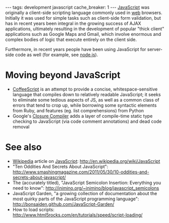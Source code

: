 ---
tags: development javascript
cache_breaker: 1
---
[[JavaScript]] was originally a client-side scripting language commonly used in [[web]] browsers. Initially it was used for simple tasks such as client-side form validation, but has in recent years been integral in the growing success of AJAX applications, ultimately resulting in the development of popular "thick client" applications such as Google Maps and Gmail, which involve enormous and complex bodies of logic that execute entirely on the client side.

Furthermore, in recent years people have been using JavaScript for server-side code as well (for example, see [[node.js]]).

= Moving beyond JavaScript =

* [[CoffeeScript]] is an attempt to provide a concise, whitespace-sensitive language that   compiles down to relatively readable JavaScript; it seeks to eliminate some tedious aspects of JS, as well as a common class of errors that tend to crop up, while borrowing some syntactic elements from Ruby, and features (eg. list comprehensions) from Python
* Google's [[Closure Compiler]] adds a layer of compile-time static type checking to JavaScript (via code comment annotations) and dead code removal

= See also =

* [[Wikipedia]] article on [[JavaScript]]: http://en.wikipedia.org/wiki/JavaScript
* "Ten Oddities And Secrets About JavaScript": http://www.smashingmagazine.com/2011/05/30/10-oddities-and-secrets-about-javascript/
* The (accurately titled), "JavaScript Semicolon Insertion: Everything you need to know": http://inimino.org/~inimino/blog/javascript_semicolons
* JavaScript Garden, "a growing collection of documentation about the most quirky parts of the JavaScript programming language": http://bonsaiden.github.com/JavaScript-Garden/
* How to load scripts: http://www.html5rocks.com/en/tutorials/speed/script-loading/

